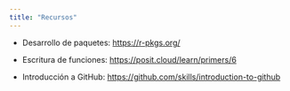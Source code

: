```yaml
---
title: "Recursos"
---
```


- Desarrollo de paquetes: <https://r-pkgs.org/>

- Escritura de funciones: <https://posit.cloud/learn/primers/6>

- Introducción a GitHub: <https://github.com/skills/introduction-to-github>
